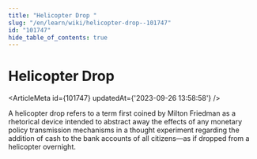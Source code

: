 ```yaml
---
title: "Helicopter Drop "
slug: "/en/learn/wiki/helicopter-drop--101747"
id: "101747"
hide_table_of_contents: true
---
```



# Helicopter Drop 

<ArticleMeta id={101747} updatedAt={'2023-09-26 13:58:58'} />
<div className='border-solid border-b border-t-0 my-4 border-[var(--ifm-color-gray-300)]' />

A helicopter drop refers to a term first coined by Milton Friedman as a rhetorical device intended to abstract away the effects of any monetary policy transmission mechanisms in a thought experiment regarding the addition of cash to the bank accounts of all citizens—as if dropped from a helicopter overnight.
